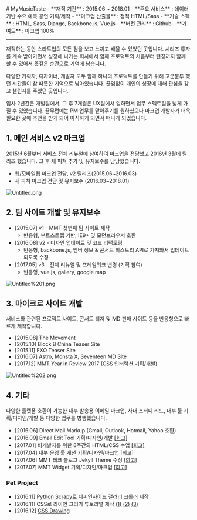 
<LayoutBase type="mdx">
  # MyMusicTaste
  - **재직 기간** : 2015.06 ~ 2018.01
  - **주요 서비스** : 데이터 기반 수요 예측 공연 기획/제작
  - **마크업 산출물** : 정적 HTML/Sass
  - **기술 스펙** : HTML, Sass, Django, Backbone.js, Vue.js
  - **버전 관리** : Github
  - **기여도** : 마크업 100%

  ---

  재직하는 동안 스타트업의 모든 점을 보고 느끼고 배울 수 있었던 곳입니다. 시리즈 투자를 계속 받아가면서 성장해 나가는 회사에서 함께 프로덕트의 처음부터 런칭까지 함께 할 수 있어서 뜻깊은 순간으로 기억에
  남습니다.

  다양한 기획자, 디자이너, 개발자 모두 함께 하나의 프로덕트를 만들기 위해 고군분투 했던 시간들이 참 따뜻한 기억으로 남아있습니다. 끊임없이 개인의 성장에 대해 관심을 갖고 챌린지를 주었던 곳입니다.

  입사 2년간은 개발팀에서, 그 후 7개월은 UX팀에서 일하면서 업무 스펙트럼을 넓게 가질 수 있었습니다. 끝무렵에는 PM 업무를 맡아주기를 원하셨으나 마크업 개발자가 더욱 필요한 곳에 추천을 받게 되어
  이직하게 되면서 떠나게 되었습니다.

  ## 1. 메인 서비스 v2 마크업

  2015년 6월부터 서비스 전체 리뉴얼에 참여하여 마크업을 전담했고 2016년 3월에 릴리즈 했습니다. 그 후 새 피쳐 추가 및 유지보수를 담당했습니다.

  - 웹/모바일웹 마크업 전담, v2 릴리즈(2015.06~2016.03)
  - 새 피쳐 마크업 전담 및 유지보수 (2016.03~2018.01)

  ![Untitled.png](/images/mmt/Untitled.png)

  ## 2. 팀 사이트 개발 및 유지보수

  - [2015.07] v1 - MMT 첫번째 팀 사이트 제작
    - 반응형, 부트스트랩 기반, IE9+ 및 모던브라우저 호환
  - [2016.08] v2 - 디자인 업데이트 및 코드 리팩토링
    - 반응형, backbone.js, 멤버 정보 & 콘서트 히스토리 API로 가져와서 업데이트 되도록 수정
  - [2017.05] v3 - 전체 리뉴얼 및 프레임워크 변경 (기획 참여)
    - 반응형, vue.js, gallery, google map

  ![Untitled%201.png](/images/mmt/Untitled%201.png)

  ## 3. 마이크로 사이트 개발

  서비스와 관련된 프로젝트 사이트, 콘서트 티저 및 MD 판매 사이트 등을 반응형으로 빠르게 제작합니다.

  - [2015.08] The Movement
  - [2015.10] Block B China Teaser Site
  - [2015.11] EXO Teaser Site
  - [2016.07] Astro, Monsta X, Seventeen MD Site
  - [2017.12] MMT Year in Review 2017 (CSS 인터랙션 기획/개발)

  ![Untitled%202.png](/images/mmt/Untitled%202.png)

  ## 4. 기타

  다양한 플랫폼 호환이 가능한 내부 발송용 이메일 마크업, 사내 스터디 리드, 내부 툴 기획/디자인/개발 등 다양한 업무를 병행했습니다.

  - [2016.06] Direct Mail Markup (Gmail, Outlook, Hotmail, Yahoo 호환)
  - [2016.09] Email Edit Tool 기획/디자인/개발 [[회고]](./mymusictaste/201609)
  - [2017.01] 비개발자를 위한 8주간의 HTML/CSS 수업 [[회고]](./mymusictaste/201701)
  - [2017.04] 내부 운영 툴 개선 기획/디자인/마크업 [[회고]](./mymusictaste/201704)
  - [2017.06] MMT 테크 블로그 Jekyll Theme 수정 [[회고]](./mymusictaste/201706)
  - [2017.07] MMT Widget 기획/디자인/마크업 [[회고]](./mymusictaste/201707)

  ### Pet Project
  - [2016.11] [Python Scrapy로 디씨인사이드 갤러리 크롤러 제작](./mymusictaste/201611)
  - [2016.11] CSS로 라이언 그리기 튜토리얼 제작 [(1)](./mymusictaste/201611-css-ryan1) [(2)](./mymusictaste/201611-css-ryan2) [(3)](./mymusictaste/201611-css-ryan3)
  - [2016.12] <a href="https://codepen.io/collection/AVKvZM/" target="_blank">CSS Drawing</a>
</LayoutBase>
